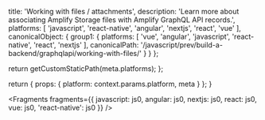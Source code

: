 
  title: 'Working with files / attachments',
  description: 'Learn more about associating Amplify Storage files with Amplify GraphQL API records.',
  platforms: [
    'javascript',
    'react-native',
    'angular',
    'nextjs',
    'react',
    'vue'
  ],
  canonicalObject: {
    group1: {
      platforms: [
        'vue',
        'angular',
        'javascript',
        'react-native',
        'react',
        'nextjs'
      ],
      canonicalPath: '/javascript/prev/build-a-backend/graphqlapi/working-with-files/'
    }
  }
};

  return getCustomStaticPath(meta.platforms);
};

  return {
    props: {
      platform: context.params.platform,
      meta
    }
  };
}


<Fragments
  fragments={{
    javascript: js0,
    angular: js0,
    nextjs: js0,
    react: js0,
    vue: js0,
    'react-native': js0
  }}
/>
